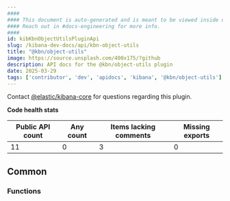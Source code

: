 ```yaml
---
####
#### This document is auto-generated and is meant to be viewed inside our experimental, new docs system.
#### Reach out in #docs-engineering for more info.
####
id: kibKbnObjectUtilsPluginApi
slug: /kibana-dev-docs/api/kbn-object-utils
title: "@kbn/object-utils"
image: https://source.unsplash.com/400x175/?github
description: API docs for the @kbn/object-utils plugin
date: 2025-03-29
tags: ['contributor', 'dev', 'apidocs', 'kibana', '@kbn/object-utils']
---
```




Contact [@elastic/kibana-core](https://github.com/orgs/elastic/teams/kibana-core) for questions regarding this plugin.

**Code health stats**

| Public API count  | Any count | Items lacking comments | Missing exports |
|-------------------|-----------|------------------------|-----------------|
| 11 | 0 | 3 | 0 |

## Common

### Functions
<DocDefinitionList data={kbnObjectUtilsObj.common.functions}/>

